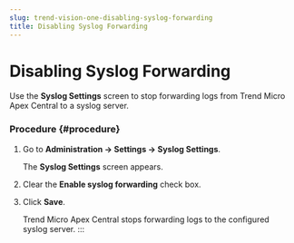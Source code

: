 ```yaml
---
slug: trend-vision-one-disabling-syslog-forwarding
title: Disabling Syslog Forwarding
---
```

# Disabling Syslog Forwarding

Use the **Syslog Settings** screen to stop forwarding logs from Trend Micro Apex Central to a syslog server.

### Procedure {#procedure}

1.  Go to **Administration → Settings → Syslog Settings**.

    The **Syslog Settings** screen appears.

2.  Clear the **Enable syslog forwarding** check box.

3.  Click **Save**.

    Trend Micro Apex Central stops forwarding logs to the configured syslog server.
:::
